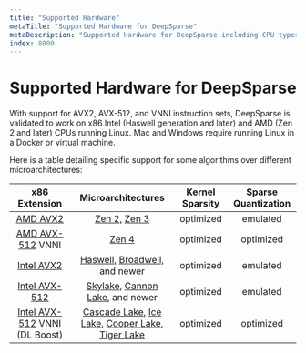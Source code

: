 ```yaml
---
title: "Supported Hardware"
metaTitle: "Supported Hardware for DeepSparse"
metaDescription: "Supported Hardware for DeepSparse including CPU types and instruction sets"
index: 8000
---
```


# Supported Hardware for DeepSparse

With support for AVX2, AVX-512, and VNNI instruction sets, DeepSparse is validated to work on x86 Intel (Haswell generation and later) and AMD (Zen 2 and later) CPUs running Linux.
Mac and Windows require running Linux in a Docker or virtual machine.

Here is a table detailing specific support for some algorithms over different microarchitectures:

| x86 Extension                                                                            | Microarchitectures                                                                                                                                                                                                                                                                                         | Kernel Sparsity | Sparse Quantization |
|:----------------------------------------------------------------------------------------:|:----------------------------------------------------------------------------------------------------------------------------------------------------------------------------------------------------------------------------------------------------------------------------------------------------------:|:---------------:|:-------------------:|
| [AMD AVX2](https://en.wikipedia.org/wiki/Advanced_Vector_Extensions#CPUs_with_AVX2)      | [Zen 2,](https://en.wikipedia.org/wiki/Zen_2) [Zen 3](https://en.wikipedia.org/wiki/Zen_3)                                                                                                                                                                                                                 |    optimized    |    emulated    |
| [AMD AVX-512](https://en.wikipedia.org/wiki/Advanced_Vector_Extensions#CPUs_with_AVX-512) VNNI     | [Zen 4](https://en.wikipedia.org/wiki/Zen_4)                                                                                                                                                                                                                                                      |    optimized    |    optimized    |
| [Intel AVX2](https://en.wikipedia.org/wiki/Advanced_Vector_Extensions#CPUs_with_AVX2)    | [Haswell,](https://en.wikipedia.org/wiki/Haswell_%28microarchitecture%29) [Broadwell,](https://en.wikipedia.org/wiki/Broadwell_%28microarchitecture%29) and newer                                                                                                                                                  |    optimized    |    emulated    |
| [Intel AVX-512](https://en.wikipedia.org/wiki/AVX-512#CPUs_with_AVX-512)                 | [Skylake](https://en.wikipedia.org/wiki/Skylake_%28microarchitecture%29), [Cannon Lake](https://en.wikipedia.org/wiki/Cannon_Lake_%28microarchitecture%29), and newer                                                                                                                                              |    optimized    |       emulated      |
| [Intel AVX-512](https://en.wikipedia.org/wiki/AVX-512#CPUs_with_AVX-512) VNNI (DL Boost) | [Cascade Lake](https://en.wikipedia.org/wiki/Cascade_Lake_%28microarchitecture%29), [Ice Lake](https://en.wikipedia.org/wiki/Ice_Lake_%28microprocessor%29), [Cooper Lake](https://en.wikipedia.org/wiki/Cooper_Lake_%28microarchitecture%29), [Tiger Lake](https://en.wikipedia.org/wiki/Tiger_Lake_%28microprocessor%29)  |    optimized    |      optimized      |
